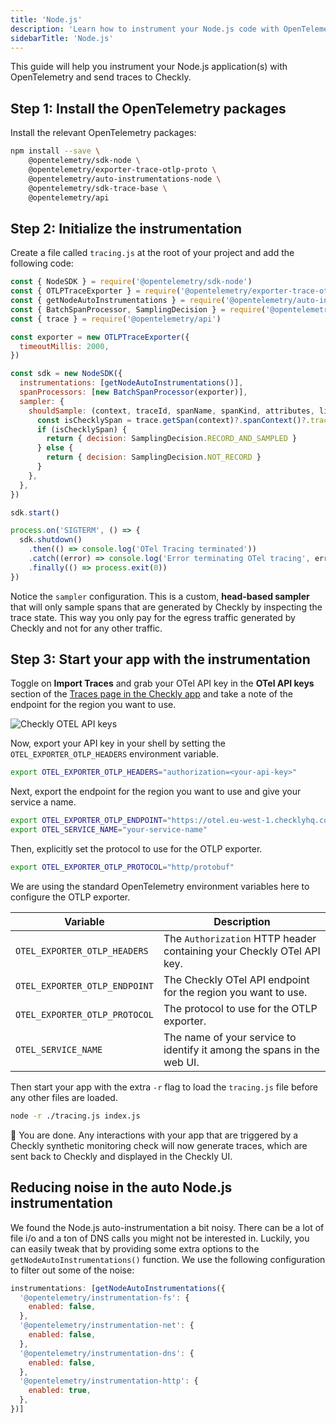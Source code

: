 ```yaml
---
title: 'Node.js'
description: 'Learn how to instrument your Node.js code with OpenTelemetry.'
sidebarTitle: 'Node.js'
---
```



This guide will help you instrument your Node.js application(s) with OpenTelemetry and send traces to Checkly.
## Step 1: Install the OpenTelemetry packages

Install the relevant OpenTelemetry packages:

```bash
npm install --save \
    @opentelemetry/sdk-node \
    @opentelemetry/exporter-trace-otlp-proto \
    @opentelemetry/auto-instrumentations-node \
    @opentelemetry/sdk-trace-base \
    @opentelemetry/api
```

## Step 2: Initialize the instrumentation

Create a file called `tracing.js` at the root of your project and add the following code:

```javascript {title="tracing.js"}
const { NodeSDK } = require('@opentelemetry/sdk-node')
const { OTLPTraceExporter } = require('@opentelemetry/exporter-trace-otlp-proto')
const { getNodeAutoInstrumentations } = require('@opentelemetry/auto-instrumentations-node')
const { BatchSpanProcessor, SamplingDecision } = require('@opentelemetry/sdk-trace-base')
const { trace } = require('@opentelemetry/api')

const exporter = new OTLPTraceExporter({
  timeoutMillis: 2000,
})

const sdk = new NodeSDK({
  instrumentations: [getNodeAutoInstrumentations()],
  spanProcessors: [new BatchSpanProcessor(exporter)],
  sampler: {
    shouldSample: (context, traceId, spanName, spanKind, attributes, links) => {
      const isChecklySpan = trace.getSpan(context)?.spanContext()?.traceState?.get('checkly')
      if (isChecklySpan) {
        return { decision: SamplingDecision.RECORD_AND_SAMPLED }
      } else {
        return { decision: SamplingDecision.NOT_RECORD }
      }
    },
  },
})

sdk.start()

process.on('SIGTERM', () => {
  sdk.shutdown()
    .then(() => console.log('OTel Tracing terminated'))
    .catch((error) => console.log('Error terminating OTel tracing', error))
    .finally(() => process.exit(0))
})
```

Notice the `sampler` configuration. This is a custom, **head-based sampler** that will only sample spans that are generated by Checkly by
inspecting the trace state. This way you only pay for the egress traffic generated by Checkly and not for any other traffic.

## Step 3: Start your app with the instrumentation


Toggle on **Import Traces** and grab your OTel API key in the **OTel API keys** section of the [Traces page in the Checkly app](https://app.checklyhq.com/settings/account/traces) and take a note of the endpoint for the region you want to use.

![Checkly OTEL API keys](/images/docs/images/otel/traces_import_api_keys.png)

Now, export your API key in your shell by setting the `OTEL_EXPORTER_OTLP_HEADERS` environment variable.

```bash
export OTEL_EXPORTER_OTLP_HEADERS="authorization=<your-api-key>"
```

Next, export the endpoint for the region you want to use and give your service a name.
```bash
export OTEL_EXPORTER_OTLP_ENDPOINT="https://otel.eu-west-1.checklyhq.com"
export OTEL_SERVICE_NAME="your-service-name"
```

Then, explicitly set the protocol to use for the OTLP exporter.

```bash
export OTEL_EXPORTER_OTLP_PROTOCOL="http/protobuf"
```

We are using the standard OpenTelemetry environment variables here to configure the OTLP exporter.

| Variable                      | Description                                                            |
|-------------------------------|------------------------------------------------------------------------|
| `OTEL_EXPORTER_OTLP_HEADERS`  | The `Authorization` HTTP header containing your Checkly OTel API key.  |
| `OTEL_EXPORTER_OTLP_ENDPOINT` | The Checkly OTel API endpoint for the region you want to use.          |
| `OTEL_EXPORTER_OTLP_PROTOCOL` | The protocol to use for the OTLP exporter.                             |
| `OTEL_SERVICE_NAME`           | The name of your service to identify it among the spans in the web UI. |

Then start your app with the extra `-r` flag to load the `tracing.js` file before any other files are loaded.

```bash
node -r ./tracing.js index.js
```
🎉 You are done. Any interactions with your app that are triggered by a Checkly synthetic monitoring check will now generate 
traces, which are sent back to Checkly and displayed in the Checkly UI.

## Reducing noise in the auto Node.js instrumentation

We found the Node.js auto-instrumentation a bit noisy. There can be a lot of file i/o and a ton of DNS calls you might not 
be interested in. Luckily, you can easily tweak that by providing some extra options to the `getNodeAutoInstrumentations()` function.
We use the following configuration to filter out some of the noise:

```javascript
instrumentations: [getNodeAutoInstrumentations({
  '@opentelemetry/instrumentation-fs': {
    enabled: false,
  },
  '@opentelemetry/instrumentation-net': {
    enabled: false,
  },
  '@opentelemetry/instrumentation-dns': {
    enabled: false,
  },
  '@opentelemetry/instrumentation-http': {
    enabled: true,
  },
})]
```
